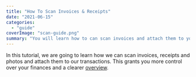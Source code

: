 ```yaml
---
title: "How To Scan Invoices & Receipts"
date: "2021-06-15"
categories: 
  - "guide"
coverImage: "scan-guide.png"
summary: "You will learn how to can scan invoices and attach them to your transactions."
---
```


In this tutorial, we are going to learn how we can scan invoices, receipts and photos and attach them to our transactions. This grants you more control over your finances and a clearer [overview](https://moneycoach.ai/features/).

<YouTube url="https://youtu.be/rFdUF_nd1Es" />
